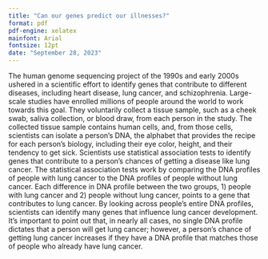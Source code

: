 ```yaml
---
title: "Can our genes predict our illnesses?"
format: pdf
pdf-engine: xelatex
mainfont: Arial
fontsize: 12pt
date: "September 28, 2023"
---
```


The human genome sequencing project of the 1990s and early 2000s ushered in a 
scientific effort to identify genes that contribute to different diseases, including 
heart disease, lung cancer, and schizophrenia. Large-scale studies have enrolled 
millions of people around the world to work towards this goal. They voluntarily collect 
a tissue sample, such as a cheek swab, saliva collection, or blood draw, from each 
person in the study. The collected tissue sample contains human cells, and, from
those cells, scientists can isolate a person's DNA, the alphabet that provides
the recipe for each person's biology, including their eye color, height, and 
their tendency to get sick. 
Scientists use statistical association tests to identify genes that contribute to 
a person's chances of getting a disease like lung cancer. The statistical association
tests work by comparing the DNA profiles of people with lung cancer to the 
DNA profiles of people without lung cancer. Each difference in DNA profile between the two groups, 
 1) people with lung cancer and 2) people without lung cancer, points to a gene that contributes to 
lung cancer.
By looking across people's entire DNA profiles, scientists can identify many genes that 
influence lung cancer development. 
It's important to point out that, in nearly all cases, no single DNA profile dictates 
that a person will get lung cancer; however, a person's chance of getting lung cancer
increases if they have a DNA profile that matches those of people who already have lung cancer. 



